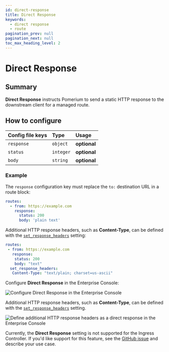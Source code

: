 ```yaml
---
id: direct-response
title: Direct Response
keywords:
  - direct response
  - route
pagination_prev: null
pagination_next: null
toc_max_heading_level: 2
---
```



# Direct Response

## Summary

**Direct Response** instructs Pomerium to send a static HTTP response to the downstream client for a managed route.

## How to configure

<Tabs>
<TabItem value="Core" label="Core">

| **Config file keys** | **Type**  | **Usage**    |
| :------------------- | :-------- | :----------- |
| `response`           | `object`  | **optional** |
| `status`             | `integer` | **optional** |
| `body`               | `string`  | **optional** |

### Example

The `response` configuration key must replace the `to:` destination URL in a route block:

```yaml
routes:
  - from: https://example.com
    response:
      status: 200
      body: 'plain text'
```

Additional HTTP response headers, such as **Content-Type**, can be defined with the [`set_response_headers`](/docs/reference/routes/headers#set-response-headers) setting:

```yaml
routes:
 - from: https://example.com
   response:
    status: 200
    body: "text"
  set_response_headers:
   Content-Type: "text/plain; charset=us-ascii"
```

</TabItem>
<TabItem value="Enterprise" label="Enterprise">

Configure **Direct Response** in the Enterprise Console:

![Configure Direct Response in the Enterprise Console](../img/routes/direct-response/enterprise-direct-response.png)

Additional HTTP response headers, such as **Content-Type**, can be defined with the [`set_response_headers`](/docs/reference/routes/headers#set-response-headers) setting.

![Define additional HTTP response headers as a direct response in the Enterprise Console](../img/routes/direct-response/enterprise-direct-response-content-type.png)

</TabItem>
<TabItem value="Kubernetes" label="Kubernetes">

Currently, the **Direct Response** setting is not supported for the Ingress Controller. If you'd like support for this feature, see the [GitHub issue](https://github.com/pomerium/ingress-controller/issues/897) and describe your use case.

</TabItem>
</Tabs>

